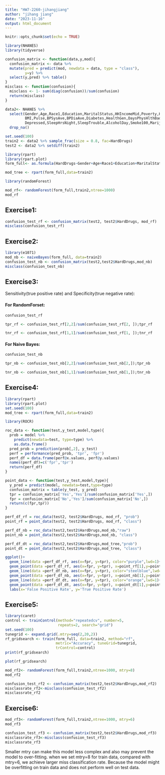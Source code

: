 ```yaml
---
title: "HW7-2260-jihangjiang"
author: "jihang jiang"
date: "2023-11-16"
output: html_document
---
```


```r
knitr::opts_chunk$set(echo = TRUE)
```

```r
library(NHANES)
library(tidyverse)
```

```r
confusion_matrix <- function(data,y,mod){
  confusion_matrix <- data %>% 
  mutate(pred = predict(mod, newdata = data, type = "class"),
         y=y) %>%
  select(y,pred) %>% table()
}
misclass <- function(confusion){
  misclass <- 1- sum(diag(confusion))/sum(confusion)
  return(misclass)
}
```


```r
data2<- NHANES %>%
  select(Gender,Age,Race1,Education,MaritalStatus,HHIncomeMid,Poverty,HomeOwn,Weight,Height,
         BMI,Pulse,BPSysAve,BPDiaAve,Diabetes,HealthGen,DaysPhysHlthBad,DaysMentHlthBad,
         Depressed,SleepHrsNight,SleepTrouble,AlcoholDay,Smoke100,Marijuana,HardDrugs) %>% 
  drop_na()

set.seed(100)
train2 <- data2 %>% sample_frac(size = 0.8, fac=HardDrugs)
test2 <- data2 %>% setdiff(train2)
```

```r
library(rpart)
library(rpart.plot)
form_full<- as.formula(HardDrugs~Gender+Age+Race1+Education+MaritalStatus+HHIncomeMid+Poverty+HomeOwn+Weight+Height+BMI+Pulse+BPSysAve+BPDiaAve+Diabetes+HealthGen+DaysPhysHlthBad+DaysMentHlthBad+Depressed+SleepHrsNight+SleepTrouble+AlcoholDay+Smoke100+Marijuana)

mod_tree <- rpart(form_full,data=train2)
```


```r
library(randomForest)

mod_rf<- randomForest(form_full,train2,ntree=1000)
mod_rf
```
## Exercise1:

```r

confusion_test_rf <- confusion_matrix(test2, test2$HardDrugs, mod_rf)
misclass(confusion_test_rf)
```

## Exercise2:

```r
library(e1071)
mod_nb <- naiveBayes(form_full, data=train2)
confusion_test_nb <- confusion_matrix(test2,test2$HardDrugs,mod_nb)
misclass(confusion_test_nb)
```

## Exercise3:

Sensitivity(true positive rate) and Specificity(true negative rate):

#### For RandomForset:

```r
confusion_test_rf
```
```r
tpr_rf <- confusion_test_rf[2,2]/sum(confusion_test_rf[2, ]);tpr_rf
```

```r
tnr_rf <- confusion_test_rf[1,1]/sum(confusion_test_rf[1, ]);tnr_rf
```

#### For Naive Bayes:

```r
confusion_test_nb
```
```r
tpr_nb <- confusion_test_nb[2,2]/sum(confusion_test_nb[2,]);tpr_nb
```
```r
tnr_nb <- confusion_test_nb[1,1]/sum(confusion_test_nb[1,]);tnr_nb
```

## Exercise4:

```r
library(rpart)
library(rpart.plot)
set.seed(100)
mod_tree <- rpart(form_full,data=train2)
```


```r
library(ROCR)

roc_data <- function(test,y_test,model,type){
  prob = model %>% 
    predict(newdata=test, type=type) %>% 
    as.data.frame()
  pred_prob = prediction(prob[,2], y_test)
  perf = performance(pred_prob, 'tpr', 'fpr')
  perf_df = data.frame(perf@x.values, perf@y.values)
  names(perf_df)=c('fpr','tpr')
  return(perf_df)
}

point_data <- function(test,y_test,model,type){
  y_pred = predict(model, newdata=test,type=type)
  confusion_matrix = table(y_test, y_pred)
  tpr = confusion_matrix['Yes','Yes']/sum(confusion_matrix['Yes',])
  fpr = confusion_matrix['No','Yes']/sum(confusion_matrix['No',])
  return(c(fpr,tpr))
}
```

```r
perf_df_rf = roc_data(test2, test2$HardDrugs, mod_rf, "prob")
point_rf = point_data(test2, test2$HardDrugs, mod_rf, "class")
```

```r
perf_df_nb = roc_data(test2,test2$HardDrugs,mod_nb,"raw")
point_nb = point_data(test2,test2$HardDrugs,mod_nb, "class")
```

```r
perf_df_dt = roc_data(test2,test2$HardDrugs,mod_tree,"prob")
point_dt = point_data(test2,test2$HardDrugs,mod_tree, "class")
```


```r
ggplot()+
  geom_line(data =perf_df_rf, aes(x=fpr, y=tpr), color="purple",lwd=1)+
  geom_point(data =perf_df_rf, aes(x=fpr, y=tpr), x=point_rf[1],y=point_rf[2],size=3,col="red")+
  geom_line(data =perf_df_nb, aes(x=fpr, y=tpr), color="steelblue",lwd=1)+
  geom_point(data =perf_df_nb, aes(x=fpr, y=tpr), x=point_nb[1],y=point_nb[2],size=3,col="blue")+
  geom_line(data =perf_df_dt, aes(x=fpr, y=tpr), color="orange",lwd=1)+
  geom_point(data =perf_df_dt, aes(x=fpr, y=tpr), x=point_dt[1],y=point_dt[2],size=3,col="yellow")+
  labs(x='False Positive Rate', y='True Positive Rate')
```

## Exercise5:

```r

library(caret)
control <- trainControl(method="repeatedcv", number=5, 
                        repeats=2, search="grid")
set.seed(100)
tunegrid <- expand.grid(.mtry=seq(2,20,2))
rf_gridsearch <- train(form_full, data=train2, method="rf", 
                       metric="Accuracy", tuneGrid=tunegrid, 
                       trControl=control)
print(rf_gridsearch)
```
```r
plot(rf_gridsearch)
```


```r
mod_rf2<- randomForest(form_full,train2,ntree=1000, mtry=8)
mod_rf2
```
```r
confusion_test_rf2 <- confusion_matrix(test2,test2$HardDrugs,mod_rf2)
misclassrate_rf2<-misclass(confusion_test_rf2)
misclassrate_rf2
```

## Exercise6:

```r
mod_rf3<- randomForest(form_full,train2,ntree=1000, mtry=6)
mod_rf3
```
```r
confusion_test_rf3 <- confusion_matrix(test2,test2$HardDrugs,mod_rf3)
misclassrate_rf3<-misclass(confusion_test_rf3)
misclassrate_rf3
```

Smaller mtry can make this model less complex and also may prevent the model to over-fitting. when we set mtry=8 for train data, compared with mtry=6, we achieve larger miss classification rate. Because the model might be overfitting on train data and does not perform well on test data. 







